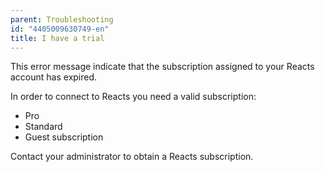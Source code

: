 ```yaml
---
parent: Troubleshooting
id: "4405009630749-en"
title: I have a trial
---
```

This error message indicate that the subscription assigned to your Reacts account has expired.

In order to connect to Reacts you need a valid subscription:

*   Pro
*   Standard
*   Guest subscription

Contact your administrator to obtain a Reacts subscription.


